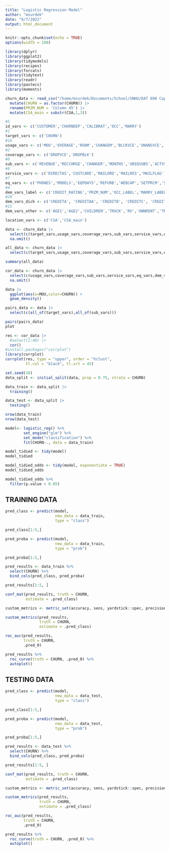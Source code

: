 ```yaml
---
title: "Logistic Regression Model"
author: "msurdek"
date: "9/7/2022"
output: html_document
---
```


```r
knitr::opts_chunk$set(echo = TRUE)
options(width = 100)
```

```r
library(dplyr)
library(ggplot2)
library(tidymodels)
library(recipes)
library(forcats)
library(tidytext)
library(readr)
library(pastecs)
library(moments)
```

```r
churn_data <- read_csv("/home/msurdek/Documents/School/SNHU/DAT 690 Capstone in Data Analytics/Assignments/Project/Data/Churn Data.csv") |> 
  mutate(CHURN = as.factor(CHURN)) |> 
  rename(PRZM_NUM = 'Column 45') |> 
  mutate(CSA_main = substr(CSA,1,3))

#5
id_vars <- c('CUSTOMER','CHURNDEP','CALIBRAT','OCC','MARRY')
#1
target_vars <- c('CHURN')
#16
usage_vars <- c('MOU','OVERAGE','ROAM','CHANGEM','BLCKVCE','UNANSVCE','THREEWAY','MOUREC','OUTCALLS','INCALLS','PEAKVCE','OPEAKVCE','CALLFWDV','CALLWAIT','NEWCELLY','NEWCELLN')
#2
coverage_vars <- c('DROPVCE','DROPBLK')
#6
sub_vars <- c('REVENUE','RECCHRGE','CHANGER','MONTHS','UNIQSUBS','ACTVSUBS')
#9
service_vars <- c('DIRECTAS','CUSTCARE','MAILORD','MAILRES','MAILFLAG','RETCALLS','RETACCPT','REFER','RETCALL')
#7
eq_vars <- c('PHONES','MODELS','EQPDAYS','REFURB','WEBCAP','SETPRCM','SETPRC')
#4
dem_vars_label <- c('CREDIT_RATING','PRZM_NUM','OCC_LABEL','MARRY_LABEL')
#20
dem_vars_dich <- c('CREDITA', 'CREDITAA', 'CREDITB', 'CREDITC', 'CREDITDE', 'CREDITGY', 'CREDITZ', 'PRIZMRUR', 'PRIZMUB', 'PRIZMTWN', 'OCCPROF', 'OCCCLER', 'OCCCRFT', 'OCCSTUD', 'OCCHMKR', 'OCCRET', 'OCCSELF', 'MARRYUN', 'MARRYYES', 'MARRYNO')
#15
dem_vars_other <- c('AGE1','AGE2','CHILDREN','TRUCK','RV','OWNRENT','TRAVEL','PCOWN','CREDITCD','INCMISS','INCOME','MCYCLE','CREDITAD')

location_vars <- c('CSA','CSA_main')

data <- churn_data |>
  select(c(target_vars,usage_vars,coverage_vars,sub_vars,service_vars,eq_vars,dem_vars_label,dem_vars_other)) |> 
  na.omit()

all_data <- churn_data |>
  select(c(target_vars,usage_vars,coverage_vars,sub_vars,service_vars,eq_vars,dem_vars_label,dem_vars_other))

summary(all_data)

cor_data <- churn_data |>
  select(c(usage_vars,coverage_vars,sub_vars,service_vars,eq_vars,dem_vars_dich,dem_vars_other)) |> 
  na.omit()
```

```r
data |> 
  ggplot(aes(x=MOU,color=CHURN)) +
  geom_density()
```




```r
pairs_data <- data |> 
  select(c(all_of(target_vars),all_of(sub_vars)))

pairs(pairs_data)
plot
```

```r
res <- cor_data |> 
  #select(1:40) |> 
  cor()
#install.packages("corrplot")
library(corrplot)
corrplot(res, type = "upper", order = "hclust", 
         tl.col = "black", tl.srt = 45)
```







```r
set.seed(10)
data_split <- initial_split(data, prop = 0.75, strata = CHURN)

data_train <- data_split |> 
  training()

data_test <- data_split |> 
  testing()

nrow(data_train)
nrow(data_test)
```

```r
model<- logistic_reg() %>%
        set_engine("glm") %>%
        set_mode("classification") %>%
        fit(CHURN~., data = data_train)

model_tidied <- tidy(model)
model_tidied

model_tidied_odds <- tidy(model, exponentiate = TRUE)
model_tidied_odds

model_tidied_odds %>%
  filter(p.value < 0.05)
```


## TRAINING DATA

```r
pred_class <- predict(model,
                      new_data = data_train,
                      type = "class")

pred_class[1:5,]

pred_proba <- predict(model,
                      new_data = data_train,
                      type = "prob")

pred_proba[1:5,]

pred_results <- data_train %>%
  select(CHURN) %>%
  bind_cols(pred_class, pred_proba)

pred_results[1:5, ]
```

```r
conf_mat(pred_results, truth = CHURN,
         estimate = .pred_class)
```

```r
custom_metrics <- metric_set(accuracy, sens, yardstick::spec, precision, recall, f_meas, kap, mcc)

custom_metrics(pred_results,
               truth = CHURN,
               estimate = .pred_class)
```

```r
roc_auc(pred_results,
        truth = CHURN,
        .pred_0)

pred_results %>%
  roc_curve(truth = CHURN, .pred_0) %>%
  autoplot()
```




## TESTING DATA

```r
pred_class <- predict(model,
                      new_data = data_test,
                      type = "class")

pred_class[1:5,]

pred_proba <- predict(model,
                      new_data = data_test,
                      type = "prob")

pred_proba[1:5,]

pred_results <- data_test %>%
  select(CHURN) %>%
  bind_cols(pred_class, pred_proba)

pred_results[1:5, ]
```

```r
conf_mat(pred_results, truth = CHURN,
         estimate = .pred_class)
```

```r
custom_metrics <- metric_set(accuracy, sens, yardstick::spec, precision, recall, f_meas, kap, mcc)

custom_metrics(pred_results,
               truth = CHURN,
               estimate = .pred_class)
```

```r
roc_auc(pred_results,
        truth = CHURN,
        .pred_0)

pred_results %>%
  roc_curve(truth = CHURN, .pred_0) %>%
  autoplot()
```




